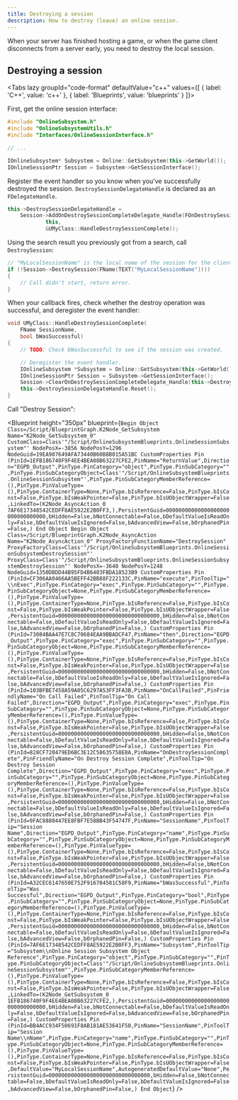 ```yaml
---
title: Destroying a session
description: How to destroy (leave) an online session.
---
```



When your server has finished hosting a game, or when the game client disconnects from a server early, you need to destroy the local session.

## Destroying a session

<Tabs lazy groupId="code-format" defaultValue="c++" values={[ { label: 'C++', value: 'c++' }, { label: 'Blueprints', value: 'blueprints' } ]}>
<TabItem value="c++">

First, get the online session interface:

```cpp
#include "OnlineSubsystem.h"
#include "OnlineSubsystemUtils.h"
#include "Interfaces/OnlineSessionInterface.h"

// ...

IOnlineSubsystem* Subsystem = Online::GetSubsystem(this->GetWorld());
IOnlineSessionPtr Session = Subsystem->GetSessionInterface();
```

Register the event handler so you know when you've successfully destroyed the session. `DestroySessionDelegateHandle` is declared as an `FDelegateHandle`.

```cpp
this->DestroySessionDelegateHandle =
    Session->AddOnDestroySessionCompleteDelegate_Handle(FOnDestroySessionComplete::FDelegate::CreateUObject(
            this,
            &UMyClass::HandleDestroySessionComplete));
```

Using the search result you previously got from a search, call `DestroySession`:

```cpp
// "MyLocalSessionName" is the local name of the session for the client or server. It should be the value you specified when creating or joining the session (depending on which you called).
if (!Session->DestroySession(FName(TEXT("MyLocalSessionName"))))
{
    // Call didn't start, return error.
}
```

When your callback fires, check whether the destroy operation was successful, and deregister the event handler:

```cpp
void UMyClass::HandleDestroySessionComplete(
    FName SessionName,
    bool bWasSuccessful)
{
    // TODO: Check bWasSuccessful to see if the session was created.

    // Deregister the event handler.
    IOnlineSubsystem *Subsystem = Online::GetSubsystem(this->GetWorld());
    IOnlineSessionPtr Session = Subsystem->GetSessionInterface();
    Session->ClearOnDestroySessionCompleteDelegate_Handle(this->DestroySessionDelegateHandle);
    this->DestroySessionDelegateHandle.Reset();
}
```

</TabItem>
<TabItem value="blueprints">

Call "Destroy Session":


<Blueprint height="350px" blueprint={`
Begin Object Class=/Script/BlueprintGraph.K2Node_GetSubsystem Name="K2Node_GetSubsystem_0"
   CustomClass=Class'"/Script/OnlineSubsystemBlueprints.OnlineSessionSubsystem"'
   NodePosX=-3856
   NodePosY=1296
   NodeGuid=19EA987649AFA73440B60B8B015A51BC
   CustomProperties Pin (PinId=1EFB186740F9F4EE4BEA08B63227CFE2,PinName="ReturnValue",Direction="EGPD_Output",PinType.PinCategory="object",PinType.PinSubCategory="",PinType.PinSubCategoryObject=Class'"/Script/OnlineSubsystemBlueprints.OnlineSessionSubsystem"',PinType.PinSubCategoryMemberReference=(),PinType.PinValueType=(),PinType.ContainerType=None,PinType.bIsReference=False,PinType.bIsConst=False,PinType.bIsWeakPointer=False,PinType.bIsUObjectWrapper=False,LinkedTo=(K2Node_AsyncAction_0 7AF6E17348542CEDFF8AE5922E2B0FF3,),PersistentGuid=00000000000000000000000000000000,bHidden=False,bNotConnectable=False,bDefaultValueIsReadOnly=False,bDefaultValueIsIgnored=False,bAdvancedView=False,bOrphanedPin=False,)
End Object
Begin Object Class=/Script/BlueprintGraph.K2Node_AsyncAction Name="K2Node_AsyncAction_0"
   ProxyFactoryFunctionName="DestroySession"
   ProxyFactoryClass=Class'"/Script/OnlineSubsystemBlueprints.OnlineSessionSubsystemDestroySession"'
   ProxyClass=Class'"/Script/OnlineSubsystemBlueprints.OnlineSessionSubsystemDestroySession"'
   NodePosX=-3648
   NodePosY=1248
   NodeGuid=1350DBDD44B95FD4B6403FBDA18523B9
   CustomProperties Pin (PinId=CF306AA0466AA5BEFF42BB88F222133C,PinName="execute",PinToolTip="\\nExec",PinType.PinCategory="exec",PinType.PinSubCategory="",PinType.PinSubCategoryObject=None,PinType.PinSubCategoryMemberReference=(),PinType.PinValueType=(),PinType.ContainerType=None,PinType.bIsReference=False,PinType.bIsConst=False,PinType.bIsWeakPointer=False,PinType.bIsUObjectWrapper=False,PersistentGuid=00000000000000000000000000000000,bHidden=False,bNotConnectable=False,bDefaultValueIsReadOnly=False,bDefaultValueIsIgnored=False,bAdvancedView=False,bOrphanedPin=False,)
   CustomProperties Pin (PinId=73084BAA47E7C8C70684EAA9BBADCF47,PinName="then",Direction="EGPD_Output",PinType.PinCategory="exec",PinType.PinSubCategory="",PinType.PinSubCategoryObject=None,PinType.PinSubCategoryMemberReference=(),PinType.PinValueType=(),PinType.ContainerType=None,PinType.bIsReference=False,PinType.bIsConst=False,PinType.bIsWeakPointer=False,PinType.bIsUObjectWrapper=False,PersistentGuid=00000000000000000000000000000000,bHidden=False,bNotConnectable=False,bDefaultValueIsReadOnly=False,bDefaultValueIsIgnored=False,bAdvancedView=False,bOrphanedPin=False,)
   CustomProperties Pin (PinId=103BFBE7458A59A05C6297A53FF3FA3B,PinName="OnCallFailed",PinFriendlyName="On Call Failed",PinToolTip="On Call Failed",Direction="EGPD_Output",PinType.PinCategory="exec",PinType.PinSubCategory="",PinType.PinSubCategoryObject=None,PinType.PinSubCategoryMemberReference=(),PinType.PinValueType=(),PinType.ContainerType=None,PinType.bIsReference=False,PinType.bIsConst=False,PinType.bIsWeakPointer=False,PinType.bIsUObjectWrapper=False,PersistentGuid=00000000000000000000000000000000,bHidden=False,bNotConnectable=False,bDefaultValueIsReadOnly=False,bDefaultValueIsIgnored=False,bAdvancedView=False,bOrphanedPin=False,)
   CustomProperties Pin (PinId=828CF720479ED6BC3E12C58635758E8A,PinName="OnDestroySessionComplete",PinFriendlyName="On Destroy Session Complete",PinToolTip="On Destroy Session Complete",Direction="EGPD_Output",PinType.PinCategory="exec",PinType.PinSubCategory="",PinType.PinSubCategoryObject=None,PinType.PinSubCategoryMemberReference=(),PinType.PinValueType=(),PinType.ContainerType=None,PinType.bIsReference=False,PinType.bIsConst=False,PinType.bIsWeakPointer=False,PinType.bIsUObjectWrapper=False,PersistentGuid=00000000000000000000000000000000,bHidden=False,bNotConnectable=False,bDefaultValueIsReadOnly=False,bDefaultValueIsIgnored=False,bAdvancedView=False,bOrphanedPin=False,)
   CustomProperties Pin (PinId=9FAC8880447EE8FBF7E58BB43F54747F,PinName="SessionName",PinToolTip="Session Name",Direction="EGPD_Output",PinType.PinCategory="name",PinType.PinSubCategory="",PinType.PinSubCategoryObject=None,PinType.PinSubCategoryMemberReference=(),PinType.PinValueType=(),PinType.ContainerType=None,PinType.bIsReference=False,PinType.bIsConst=False,PinType.bIsWeakPointer=False,PinType.bIsUObjectWrapper=False,PersistentGuid=00000000000000000000000000000000,bHidden=False,bNotConnectable=False,bDefaultValueIsReadOnly=False,bDefaultValueIsIgnored=False,bAdvancedView=False,bOrphanedPin=False,)
   CustomProperties Pin (PinId=A32CEC6147650E752F916784581C58F9,PinName="bWasSuccessful",PinToolTip="Was Successful",Direction="EGPD_Output",PinType.PinCategory="bool",PinType.PinSubCategory="",PinType.PinSubCategoryObject=None,PinType.PinSubCategoryMemberReference=(),PinType.PinValueType=(),PinType.ContainerType=None,PinType.bIsReference=False,PinType.bIsConst=False,PinType.bIsWeakPointer=False,PinType.bIsUObjectWrapper=False,PersistentGuid=00000000000000000000000000000000,bHidden=False,bNotConnectable=False,bDefaultValueIsReadOnly=False,bDefaultValueIsIgnored=False,bAdvancedView=False,bOrphanedPin=False,)
   CustomProperties Pin (PinId=7AF6E17348542CEDFF8AE5922E2B0FF3,PinName="Subsystem",PinToolTip="Subsystem\\nOnline Session Subsystem Object Reference",PinType.PinCategory="object",PinType.PinSubCategory="",PinType.PinSubCategoryObject=Class'"/Script/OnlineSubsystemBlueprints.OnlineSessionSubsystem"',PinType.PinSubCategoryMemberReference=(),PinType.PinValueType=(),PinType.ContainerType=None,PinType.bIsReference=False,PinType.bIsConst=False,PinType.bIsWeakPointer=False,PinType.bIsUObjectWrapper=False,LinkedTo=(K2Node_GetSubsystem_0 1EFB186740F9F4EE4BEA08B63227CFE2,),PersistentGuid=00000000000000000000000000000000,bHidden=False,bNotConnectable=False,bDefaultValueIsReadOnly=False,bDefaultValueIsIgnored=False,bAdvancedView=False,bOrphanedPin=False,)
   CustomProperties Pin (PinId=BB4ACC934F50691F8AB181AE53641F50,PinName="SessionName",PinToolTip="Session Name\\nName",PinType.PinCategory="name",PinType.PinSubCategory="",PinType.PinSubCategoryObject=None,PinType.PinSubCategoryMemberReference=(),PinType.PinValueType=(),PinType.ContainerType=None,PinType.bIsReference=False,PinType.bIsConst=False,PinType.bIsWeakPointer=False,PinType.bIsUObjectWrapper=False,DefaultValue="MyLocalSessionName",AutogeneratedDefaultValue="None",PersistentGuid=00000000000000000000000000000000,bHidden=False,bNotConnectable=False,bDefaultValueIsReadOnly=False,bDefaultValueIsIgnored=False,bAdvancedView=False,bOrphanedPin=False,)
End Object
`} />
</TabItem>
</Tabs>

